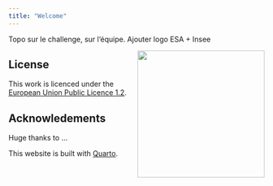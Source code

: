 ```yaml
---
title: "Welcome"
---
```


Topo sur le challenge, sur l'équipe.
Ajouter logo ESA + Insee 

![](images/logo-INSEE){style="float: right;" fig-align="right" width="250"}



## License {.unnumbered}

This work is licenced under the [European Union Public Licence 1.2](https://joinup.ec.europa.eu/collection/eupl/eupl-text-eupl-12).

## Acknowledements {.unnumbered}

Huge thanks to ...

This website is built with [Quarto](https://quarto.org).
